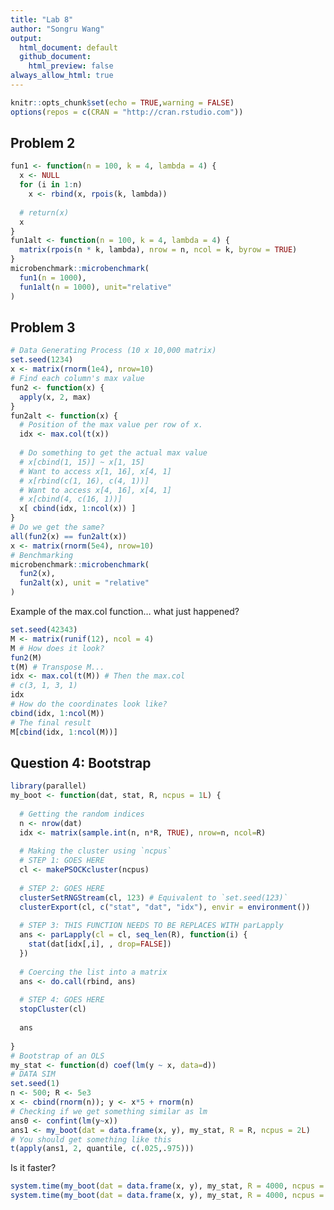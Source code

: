 ```yaml
---
title: "Lab 8"
author: "Songru Wang"
output:
  html_document: default
  github_document:
    html_preview: false
always_allow_html: true
---
```


```r
knitr::opts_chunk$set(echo = TRUE,warning = FALSE)
options(repos = c(CRAN = "http://cran.rstudio.com"))
```

## Problem 2

```r
fun1 <- function(n = 100, k = 4, lambda = 4) {
  x <- NULL
  for (i in 1:n)
    x <- rbind(x, rpois(k, lambda))
  
  # return(x)
  x
}
fun1alt <- function(n = 100, k = 4, lambda = 4) {
  matrix(rpois(n * k, lambda), nrow = n, ncol = k, byrow = TRUE)
}
microbenchmark::microbenchmark(
  fun1(n = 1000),
  fun1alt(n = 1000), unit="relative"
)
```


## Problem 3

```r
# Data Generating Process (10 x 10,000 matrix)
set.seed(1234)
x <- matrix(rnorm(1e4), nrow=10)
# Find each column's max value
fun2 <- function(x) {
  apply(x, 2, max)
}
fun2alt <- function(x) {
  # Position of the max value per row of x.
  idx <- max.col(t(x)) 
  
  # Do something to get the actual max value
  # x[cbind(1, 15)] ~ x[1, 15]
  # Want to access x[1, 16], x[4, 1]
  # x[rbind(c(1, 16), c(4, 1))]
  # Want to access x[4, 16], x[4, 1]
  # x[cbind(4, c(16, 1))]
  x[ cbind(idx, 1:ncol(x)) ]
}
# Do we get the same?
all(fun2(x) == fun2alt(x))
x <- matrix(rnorm(5e4), nrow=10)
# Benchmarking
microbenchmark::microbenchmark(
  fun2(x),
  fun2alt(x), unit = "relative"
)
```

Example of the max.col function... what just happened?

```r
set.seed(42343)
M <- matrix(runif(12), ncol = 4)
M # How does it look?
fun2(M)
t(M) # Transpose M...
idx <- max.col(t(M)) # Then the max.col
# c(3, 1, 3, 1)
idx
# How do the coordinates look like?
cbind(idx, 1:ncol(M))
# The final result
M[cbind(idx, 1:ncol(M))]
```

## Question 4: Bootstrap

```r
library(parallel)
my_boot <- function(dat, stat, R, ncpus = 1L) {
  
  # Getting the random indices
  n <- nrow(dat)
  idx <- matrix(sample.int(n, n*R, TRUE), nrow=n, ncol=R)
 
  # Making the cluster using `ncpus`
  # STEP 1: GOES HERE
  cl <- makePSOCKcluster(ncpus)
  
  # STEP 2: GOES HERE
  clusterSetRNGStream(cl, 123) # Equivalent to `set.seed(123)`
  clusterExport(cl, c("stat", "dat", "idx"), envir = environment())
  
  # STEP 3: THIS FUNCTION NEEDS TO BE REPLACES WITH parLapply
  ans <- parLapply(cl = cl, seq_len(R), function(i) {
    stat(dat[idx[,i], , drop=FALSE])
  })
  
  # Coercing the list into a matrix
  ans <- do.call(rbind, ans)
  
  # STEP 4: GOES HERE
  stopCluster(cl)
  
  ans
  
}
# Bootstrap of an OLS
my_stat <- function(d) coef(lm(y ~ x, data=d))
# DATA SIM
set.seed(1)
n <- 500; R <- 5e3
x <- cbind(rnorm(n)); y <- x*5 + rnorm(n)
# Checking if we get something similar as lm
ans0 <- confint(lm(y~x))
ans1 <- my_boot(dat = data.frame(x, y), my_stat, R = R, ncpus = 2L)
# You should get something like this
t(apply(ans1, 2, quantile, c(.025,.975)))
```

Is it faster?

```r
system.time(my_boot(dat = data.frame(x, y), my_stat, R = 4000, ncpus = 1L))
system.time(my_boot(dat = data.frame(x, y), my_stat, R = 4000, ncpus = 2L))
```